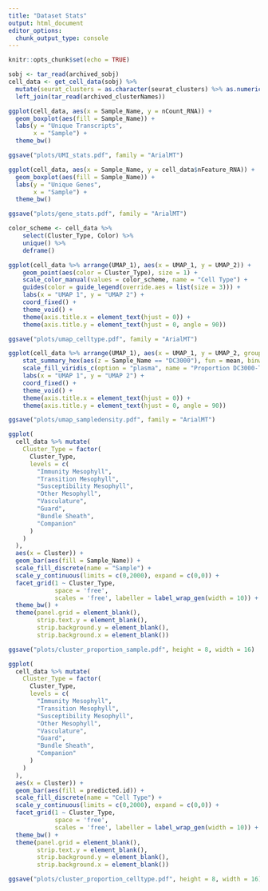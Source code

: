 ```yaml
---
title: "Dataset Stats"
output: html_document
editor_options: 
  chunk_output_type: console
---
```


```r
knitr::opts_chunk$set(echo = TRUE)
```

```r
sobj <- tar_read(archived_sobj)
cell_data <- get_cell_data(sobj) %>% 
  mutate(seurat_clusters = as.character(seurat_clusters) %>% as.numeric()) %>%
  left_join(tar_read(archived_clusterNames))
```

```r
ggplot(cell_data, aes(x = Sample_Name, y = nCount_RNA)) +
  geom_boxplot(aes(fill = Sample_Name)) +
  labs(y = "Unique Transcripts",
       x = "Sample") +
  theme_bw()

ggsave("plots/UMI_stats.pdf", family = "ArialMT")
```

```r
ggplot(cell_data, aes(x = Sample_Name, y = cell_data$nFeature_RNA)) +
  geom_boxplot(aes(fill = Sample_Name)) +
  labs(y = "Unique Genes",
       x = "Sample") +
  theme_bw()

ggsave("plots/gene_stats.pdf", family = "ArialMT")
```

```r
color_scheme <- cell_data %>%
    select(Cluster_Type, Color) %>%
    unique() %>%
    deframe()

ggplot(cell_data %>% arrange(UMAP_1), aes(x = UMAP_1, y = UMAP_2)) + 
    geom_point(aes(color = Cluster_Type), size = 1) +
    scale_color_manual(values = color_scheme, name = "Cell Type") +
    guides(color = guide_legend(override.aes = list(size = 3))) +
    labs(x = "UMAP 1", y = "UMAP 2") +
    coord_fixed() +
    theme_void() +
    theme(axis.title.x = element_text(hjust = 0)) +
    theme(axis.title.y = element_text(hjust = 0, angle = 90))

ggsave("plots/umap_celltype.pdf", family = "ArialMT")
```

```r
ggplot(cell_data %>% arrange(UMAP_1), aes(x = UMAP_1, y = UMAP_2, group = -1)) +
    stat_summary_hex(aes(z = Sample_Name == "DC3000"), fun = mean, binwidth = 0.25, color = 'black', lwd = 0.1) +
    scale_fill_viridis_c(option = "plasma", name = "Proportion DC3000-Treated Cells") +
    labs(x = "UMAP 1", y = "UMAP 2") +
    coord_fixed() +
    theme_void() +
    theme(axis.title.x = element_text(hjust = 0)) +
    theme(axis.title.y = element_text(hjust = 0, angle = 90))

ggsave("plots/umap_sampledensity.pdf", family = "ArialMT")
```

```r
ggplot(
  cell_data %>% mutate(
    Cluster_Type = factor(
      Cluster_Type, 
      levels = c(
        "Immunity Mesophyll",
        "Transition Mesophyll",
        "Susceptibility Mesophyll",
        "Other Mesophyll",
        "Vasculature",
        "Guard",
        "Bundle Sheath",
        "Companion"
      )
    )
  ), 
  aes(x = Cluster)) +
  geom_bar(aes(fill = Sample_Name)) +
  scale_fill_discrete(name = "Sample") +
  scale_y_continuous(limits = c(0,2000), expand = c(0,0)) +
  facet_grid(1 ~ Cluster_Type, 
             space = 'free', 
             scales = 'free', labeller = label_wrap_gen(width = 10)) +
  theme_bw() +
  theme(panel.grid = element_blank(),
        strip.text.y = element_blank(),
        strip.background.y = element_blank(),
        strip.background.x = element_blank())

ggsave("plots/cluster_proportion_sample.pdf", height = 8, width = 16)
```

```r
ggplot(
  cell_data %>% mutate(
    Cluster_Type = factor(
      Cluster_Type, 
      levels = c(
        "Immunity Mesophyll",
        "Transition Mesophyll",
        "Susceptibility Mesophyll",
        "Other Mesophyll",
        "Vasculature",
        "Guard",
        "Bundle Sheath",
        "Companion"
      )
    )
  ), 
  aes(x = Cluster)) +
  geom_bar(aes(fill = predicted.id)) +
  scale_fill_discrete(name = "Cell Type") +
  scale_y_continuous(limits = c(0,2000), expand = c(0,0)) +
  facet_grid(1 ~ Cluster_Type, 
             space = 'free', 
             scales = 'free', labeller = label_wrap_gen(width = 10)) +
  theme_bw() +
  theme(panel.grid = element_blank(),
        strip.text.y = element_blank(),
        strip.background.y = element_blank(),
        strip.background.x = element_blank())

ggsave("plots/cluster_proportion_celltype.pdf", height = 8, width = 16)

```

